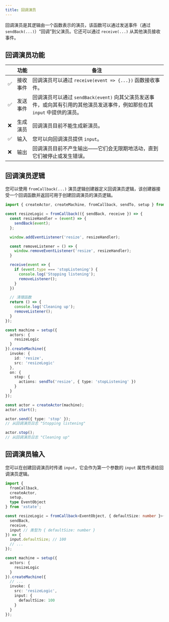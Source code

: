 ```yaml
---
title: 回调演员
---
```


回调演员是其逻辑由一个函数表示的演员，该函数可以通过发送事件（通过 `sendBack(...)`）“回调”到父演员。它还可以通过 `receive(...)` 从其他演员接收事件。

## 回调演员功能

| | 功能 | 备注 |
| --- | --- | --- |
| ✅ | 接收事件 | 回调演员可以通过 `receive(event => {...})` 函数接收事件。 |
| ✅ | 发送事件 | 回调演员可以通过 `sendBack(event)` 向其父演员发送事件，或向其有引用的其他演员发送事件，例如那些在其 `input` 中提供的演员。 |
| ❌ | 生成演员 | 回调演员目前不能生成新演员。 |
| ✅ | 输入 | 您可以向回调演员提供 `input`。 |
| ❌ | 输出 | 回调演员目前不产生输出——它们会无限期地活动，直到它们被停止或发生错误。 |

## 回调演员逻辑

您可以使用 `fromCallback(...)` 演员逻辑创建器定义回调演员逻辑，该创建器接受一个回调函数并返回可用于创建回调演员的演员逻辑。

```ts
import { createActor, createMachine, fromCallback, sendTo, setup } from 'xstate';

const resizeLogic = fromCallback(({ sendBack, receive }) => {
  const resizeHandler = (event) => {
    sendBack(event);
  };

  window.addEventListener('resize', resizeHandler);

  const removeListener = () => {
    window.removeEventListener('resize', resizeHandler);
  }

  receive(event => {
    if (event.type === 'stopListening') {
      console.log('Stopping listening');
      removeListener();
    }
  })

  // 清理函数
  return () => {
    console.log('Cleaning up');
    removeListener();
  }
});

const machine = setup({
  actors: {
    resizeLogic
  }
}).createMachine({
  invoke: {
    id: 'resize',
    src: 'resizeLogic'
  },
  on: {
    stop: {
      actions: sendTo('resize', { type: 'stopListening' })
    }
  }
});

const actor = createActor(machine);
actor.start();

actor.send({ type: 'stop' });
// 从回调演员日志 "Stopping listening"

actor.stop();
// 从回调演员日志 "Cleaning up"
```

## 回调演员输入

您可以在创建回调演员时传递 `input`，它会作为第一个参数的 `input` 属性传递给回调演员逻辑。

```ts
import {
  fromCallback,
  createActor,
  setup,
  type EventObject
} from 'xstate';

const resizeLogic = fromCallback<EventObject, { defaultSize: number }>(({
  sendBack,
  receive,
  input // 类型为 { defaultSize: number }
}) => {
  input.defaultSize; // 100
  // ...
});

const machine = setup({
  actors: {
    resizeLogic
  }
}).createMachine({
  // ...
  invoke: {
    src: 'resizeLogic',
    input: {
      defaultSize: 100
    }
  }
});
```
